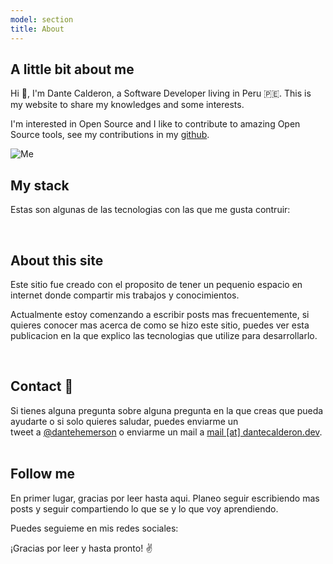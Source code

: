 ```yaml
---
model: section
title: About
---
```



## A little bit about me

<Separator />

<div class="para">

Hi 👋, I'm Dante Calderon, a Software Developer living in Peru 🇵🇪. This is my website to share my knowledges and some interests.

I'm interested in Open Source and I like to contribute to amazing Open Source tools, see my contributions in my [github](https://github.com/dantehemerson).

</div>

<div class="mdx-image-container with-border" style="max-width: 500px;">

![Me](../images/about-image.jpg)

</div>

<section class='lisa'>

## My stack

<Separator />

Estas son algunas de las tecnologias con las que me gusta contruir:

<Stack />

<br />

</section>

## About this site

<Separator />

<div class="para">

Este sitio fue creado con el proposito de tener un pequenio espacio en internet donde compartir mis trabajos y conocimientos.

</div>

Actualmente estoy comenzando a escribir posts mas frecuentemente,
si quieres conocer mas acerca de como se hizo este sitio, puedes ver esta publicacion en la que explico las tecnologias que utilize para desarrollarlo.

<br />

<section class='lisa'>

## Contact 💬

<Separator />

Si tienes alguna pregunta sobre alguna pregunta en la que creas que pueda ayudarte o si solo quieres saludar, puedes enviarme un <br/>tweet a [@dantehemerson](https://twitter.com/dantehemerson) o enviarme un mail a [mail [at] dantecalderon.dev](mailto:mail@dantecalderon.dev).<br/> <br/>

</section>

## Follow me

<Separator />

En primer lugar, gracias por leer hasta aqui. Planeo seguir escribiendo mas posts y seguir compartiendo lo que se y lo que voy aprendiendo.

Puedes seguieme en mis redes sociales:

<ContactSocial />

¡Gracias por leer y hasta pronto! ✌
